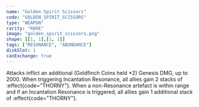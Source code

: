 ```yaml
---
name: "Golden Spirit Scissors"
code: "GOLDEN_SPIRIT_SCISSORS"
type: "WEAPON"
rarity: "RARE"
image: "golden_spirit_scissors.png"
shape: [[1, 1],[1, 1]]
tags: ["RESONANCE", "ABUNDANCE"]
diskSlot: 1
canExchange: true
---
```


Attacks inflict an additional (Goldfinch Coins held *2) Genesis DMG, up to 2000. When triggering Incantation Resonance, all allies gain 2 stacks of :effect{code="THORNY"}. When a non-Resonance artefact is within range and if an Incantation Resonance is triggered, all allies gain 1 additional stack of :effect{code="THORNY"}.